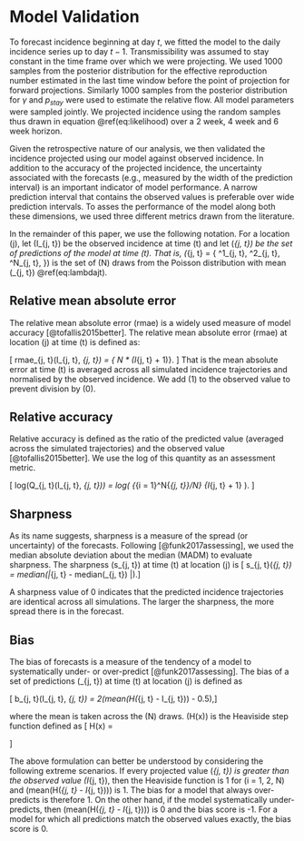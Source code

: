# Model Validation {#assess}

To forecast incidence 
beginning at day $t$, we fitted the model to the daily
incidence series up to day
$t - 1$. Transmissibility was assumed to stay constant in the
time frame over which we were projecting. We used 1000 samples from the 
posterior distribution for the effective reproduction
number estimated in the last time window before the point of
projection for forward projections. Similarly 1000 samples from the
posterior distribution for $\gamma$ and $p_{stay}$ were
used to estimate the relative flow. All model parameters were sampled
jointly. We projected 
incidence using the random samples thus drawn in equation 
\@ref(eq:likelihood) over a 2 week, 4 week and 6 week horizon.

Given the retrospective nature of our analysis, we then validated 
the incidence projected using our model 
against observed incidence. In addition to the 
accuracy of the projected incidence, the uncertainty associated 
with the forecasts (e.g., measured by the width of the prediction
interval) is an important indicator of model performance. A 
narrow prediction interval that contains the observed values
is preferable over wide prediction intervals. To asses the 
performance of the model along both these dimensions, 
we used three different metrics drawn from the literature.

In the remainder of this paper, we use the following notation. 
For a location \(j\), let \(I_{j, t}\) be the observed incidence 
at time \(t\) and let 
\(\hat{I}_{j, t}\) be the set of predictions of the model at 
time \(t\). 
That is, \(\hat{I}_{j, t} = 
\{
\hat{I}^1_{j, t}, 
\hat{I}^2_{j, t}, 
\dots
\hat{I}^N_{j, t}, 
\}\) is the set of
\(N\) draws from the Poisson distribution with mean 
\(\lambda_{j, t}\)  \@ref(eq:lambdajt). 

 
## Relative mean absolute error

The relative mean absolute error (rmae) is a widely used 
measure of model accuracy  [@tofallis2015better]. 
The relative mean absolute error (rmae)
at location \(j\) at time \(t\) is defined as:

\[
  rmae_{j, t}(I_{j, t}, \hat{I}_{j, t}) = 
 \frac{
 \sum_{s = 1}^N{\lvert I_{j, t} - \hat{I}_{j, t} \rvert}
 }
 { N *  (I_{j, t} + 1)}.
 \]
That is the mean absolute error at time \(t\) is averaged 
across all
simulated incidence trajectories and normalised by the observed
incidence. We add \(1\) to the observed value to prevent division by
\(0\).

## Relative accuracy

Relative accuracy is defined as the ratio of the predicted 
value (averaged across the simulated trajectories) 
and the observed value [@tofallis2015better]. 
We use the log of this quantity as an assessment metric. 

\[
 log(Q_{j, t}(I_{j, t}, \hat{I}_{j, t})) = 
 log\left(
 \frac
 {\sum_{i = 1}^N{\hat{I}_{j, t}}/N}
 {I_{j, t} + 1}
 \right).
\]

## Sharpness

As its name suggests, sharpness is a measure of the spread 
(or uncertainty) of the
forecasts. Following [@funk2017assessing], we used the median
absolute deviation about the median (MADM) to evaluate sharpness.
The sharpness \(s_{j, t}\) at time \(t\) at location \(j\)
is
\[
s_{j, t}(\hat{I}_{j, t}) = 
median(\left |\hat{I}_{j, t}  - median(\hat{I}_{j, t}) 
\right |).\]

A sharpness value of 0 indicates that the predicted incidence
trajectories are identical across all simulations. 
The larger the sharpness, the more spread there is in the 
forecast.

## Bias

The bias of forecasts is a measure of the tendency of a model 
to systematically under- or over-predict [@funk2017assessing]. 
The bias of a set 
of predictions \(\hat{I}_{j, t}\) 
at time \(t\) at location \(j\) is defined as

\[
b_{j, t}(I_{j, t}, \hat{I}_{j, t}) = 
2(mean(H(\hat{I}_{j, t} - I_{j, t})) - 0.5),\]

where the mean is taken across the \(N\) draws.
\(H(x)\) is the Heaviside step function defined as
\[
H(x) = \begin{cases} 
0 & \text{ if } x < 0 \\ 
1 & \text{ if } x > 0 \\
0.5 & \text{ if } x = 0. 
\end{cases} 
\]

The above formulation can better be understood by considering 
the following extreme scenarios. If every projected value 
\(\hat{I}_{j, t}\) is greater 
than the observed value \(I_{j, t}\), then the Heaviside 
function is 1 for \(i = 1, 2, \dots N\) and 
\(mean(H(\hat{I}_{j, t} - I_{j, t}))\) is 1. The bias
for a model that always over-predicts is therefore 1. 
On the other hand, if the model systematically under-predicts,
then \(mean(H(\hat{I}_{j, t} - I_{j, t}))\) is 0 and the bias 
score is -1. For a model
for which all predictions match the observed values exactly, 
the bias score is 0.



